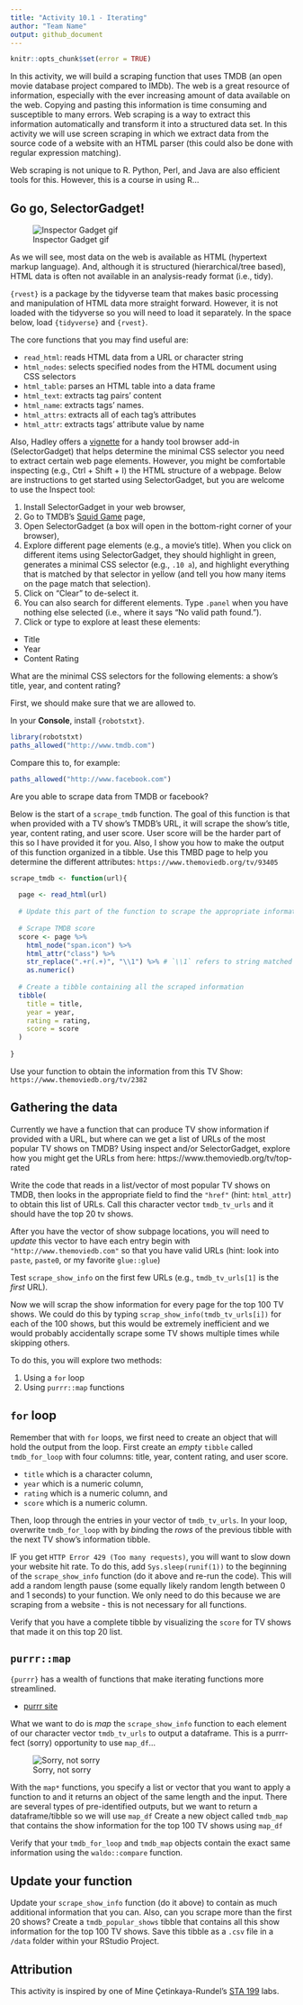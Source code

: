 ```yaml
---
title: "Activity 10.1 - Iterating"
author: "Team Name"
output: github_document
---
```


```r
knitr::opts_chunk$set(error = TRUE)
```

In this activity, we will build a scraping function that uses TMDB (an open movie database project compared to IMDb).
The web is a great resource of information, especially with the ever increasing amount of data available on the web.
Copying and pasting this information is time consuming and susceptible to many errors.
Web scraping is a way to extract this information automatically and transform it into a structured data set.
In this activity we will use screen scraping in which we extract data from the source code of a website with an HTML parser (this could also be done with regular expression matching).

Web scraping is not unique to R.
Python, Perl, and Java are also efficient tools for this.
However, this is a course in using R...

## Go go, SelectorGadget!

![Inspector Gadget gif](https://media.giphy.com/media/z9bcWnpU1QnXG/giphy.gif)

As we will see, most data on the web is available as HTML (hypertext markup language).
And, although it is structured (hierarchical/tree based), HTML data is often not available in an analysis-ready format (i.e., tidy).


`{rvest}` is a package by the tidyverse team that makes basic processing and manipulation of HTML data more straight forward.
However, it is not loaded with the tidyverse so you will need to load it separately.
In the space below, load `{tidyverse}` and `{rvest}`.



The core functions that you may find useful are:

- `read_html`: reads HTML data from a URL or character string
- `html_nodes`: selects specified nodes from the HTML document using CSS selectors
- `html_table`: parses an HTML table into a data frame
- `html_text`: extracts tag pairs' content
- `html_name`: extracts tags' names.
- `html_attrs`: extracts all of each tag's attributes
- `html_attr`: extracts tags' attribute value by name

Also, Hadley offers a [vignette](https://rvest.tidyverse.org/articles/selectorgadget.html) for a handy tool browser add-in (SelectorGadget) that helps determine the minimal CSS selector you need to extract certain web page elements.
However, you might be comfortable inspecting (e.g., Ctrl + Shift + I) the HTML structure of a webpage.
Below are instructions to get started using SelectorGadget, but you are welcome to use the Inspect tool:

1. Install SelectorGadget in your web browser,
2. Go to TMDB's [Squid Game](https://www.themoviedb.org/tv/93405) page,
3. Open SelectorGadget (a box will open in the bottom-right corner of your browser),
4. Explore different page elements (e.g., a movie's title).
  When you click on different items using SelectorGadget, they should highlight in green, generates a minimal CSS selector (e.g., `.10 a`), and highlight everything that is matched by that selector in yellow (and tell you how many items on the page match that selection).
5. Click on "Clear" to de-select it.
6. You can also search for different elements.
  Type `.panel` when you have nothing else selected (i.e., where it says "No valid path found.").
7. Click or type to explore at least these elements:
  - Title
  - Year
  - Content Rating

What are the minimal CSS selectors for the following elements: a show's title, year, and content rating?




First, we should make sure that we are allowed to.

In your **Console**, install `{robotstxt}`.

```r
library(robotstxt)
paths_allowed("http://www.tmdb.com")
```

Compare this to, for example:

```r
paths_allowed("http://www.facebook.com")
```

Are you able to scrape data from TMDB or facebook?




Below is the start of a `scrape_tmdb` function.
The goal of this function is that when provided with a TV show's TMDB's URL, it will scrape the show's title, year, content rating, and user score.
User score will be the harder part of this so I have provided it for you.
Also, I show you how to make the output of this function organized in a tibble.
Use this TMBD page to help you determine the different attributes: `https://www.themoviedb.org/tv/93405`

```r
scrape_tmdb <- function(url){
  
  page <- read_html(url)
  
  # Update this part of the function to scrape the appropriate information
  
  # Scrape TMDB score
  score <- page %>% 
    html_node("span.icon") %>% 
    html_attr("class") %>% 
    str_replace(".+r(.+)", "\\1") %>% # `\\1` refers to string matched by the first capture group `(.+)`
    as.numeric()
  
  # Create a tibble containing all the scraped information
  tibble(
    title = title,
    year = year,
    rating = rating,
    score = score
  )
  
}
```


Use your function to obtain the information from this TV Show: `https://www.themoviedb.org/tv/2382`




## Gathering the data

Currently we have a function that can produce TV show information if provided with a URL, but where can we get a list of URLs of the most popular TV shows on TMDB?
Using inspect and/or SelectorGadget, explore how you might get the URLs from here: https://www.themoviedb.org/tv/top-rated

Write the code that reads in a list/vector of most popular TV shows on TMDB, then looks in the appropriate field to find the `"href"` (hint: `html_attr`) to obtain this list of URLs.
Call this character vector `tmdb_tv_urls` and it should have the top 20 tv shows.




After you have the vector of show subpage locations, you will need to *update* this vector to have each entry begin with  `"http://www.themoviedb.com"` so that you have valid URLs (hint: look into `paste`, `paste0`, or my favorite `glue::glue`)

Test `scrape_show_info` on the first few URLs (e.g., `tmdb_tv_urls[1]` is the *first* URL).



Now we will scrap the show information for every page for the top 100 TV shows.
We could do this by typing `scrap_show_info(tmdb_tv_urls[i])` for each of the 100 shows, but this would be extremely inefficient and we would probably accidentally scrape some TV shows multiple times while skipping others.

To do this, you will explore two methods:

1. Using a `for` loop
2. Using `purrr::map` functions

## `for` loop

Remember that with `for` loops, we first need to create an object that will hold the output from the loop.
First create an *empty* `tibble` called `tmdb_for_loop` with four columns: title, year, content rating, and user score.

- `title` which is a character column,
- `year` which is a numeric column,
- `rating` which is a numeric column, and
- `score` which is a numeric column.

Then, loop through the entries in your vector of `tmdb_tv_urls`.
In your loop, overwrite `tmdb_for_loop` with by *bind*ing the *rows* of the previous tibble with the next TV show's information tibble.

IF you get `HTTP Error 429 (Too many requests)`, you will want to slow down your website hit rate.
To do this, add `Sys.sleep(runif(1))` to the beginning of the `scrape_show_info` function (do it above and re-run the code).
This will add a random length pause (some equally likely random length between 0 and 1 seconds) to your function.
We only need to do this because we are scraping from a website - this is not necessary for all functions.




Verify that you have a complete tibble by visualizing the `score` for TV shows that made it on this top 20 list.




## `purrr::map`

`{purrr}` has a wealth of functions that make iterating functions more streamlined.

- [purrr site](https://purrr.tidyverse.org/)

What we want to do is *map* the `scrape_show_info` function to each element of our character vector `tmdb_tv_urls` to output a dataframe.
This is a purrr-fect (sorry) opportunity to use `map_df`...

![Sorry, not sorry](https://media.giphy.com/media/xUA7aVAw3xQ4pzYkiA/giphy.gif)

With the `map*` functions, you specify a list or vector that you want to apply a function to and it returns an object of the same length and the input.
There are several types of pre-identified outputs, but we want to return a dataframe/tibble so we will use `map_df`
Create a new object called `tmdb_map` that contains the show information for the top 100 TV shows using `map_df`




Verify that your `tmdb_for_loop` and `tmdb_map` objects contain the exact same information using the `waldo::compare` function.





## Update your function

Update your `scrape_show_info` function (do it above) to contain as much additional information that you can.
Also, can you scrape more than the first 20 shows?
Create a `tmdb_popular_shows` tibble that contains all this show information for the top 100 TV shows.
Save this tibble as a `.csv` file in a `/data` folder within your RStudio Project.





## Attribution

This activity is inspired by one of Mine Çetinkaya-Rundel's [STA 199](http://www2.stat.duke.edu/courses/Spring18/Sta199/) labs.
